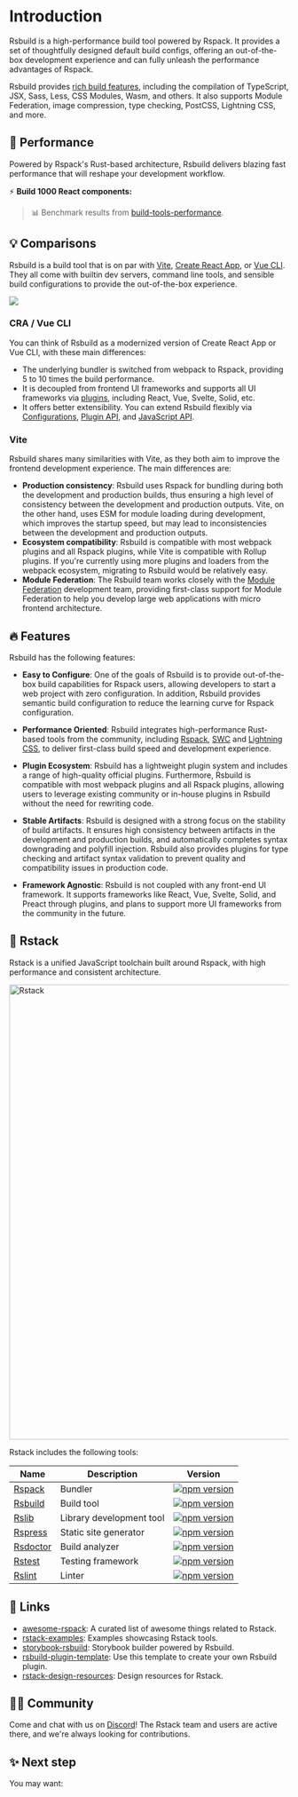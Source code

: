 # Introduction

Rsbuild is a high-performance build tool powered by Rspack. It provides a set of thoughtfully designed default build configs, offering an out-of-the-box development experience and can fully unleash the performance advantages of Rspack.

Rsbuild provides [rich build features](/guide/start/features), including the compilation of TypeScript, JSX, Sass, Less, CSS Modules, Wasm, and others. It also supports Module Federation, image compression, type checking, PostCSS, Lightning CSS, and more.

## 🚀 Performance

Powered by Rspack's Rust-based architecture, Rsbuild delivers blazing fast performance that will reshape your development workflow.

⚡️ **Build 1000 React components:**


<BenchmarkGraph />

> 📊 Benchmark results from [build-tools-performance](https://github.com/rspack-contrib/build-tools-performance).

## 💡 Comparisons

Rsbuild is a build tool that is on par with [Vite](https://vitejs.dev/), [Create React App](https://github.com/facebook/create-react-app), or [Vue CLI](https://github.com/vuejs/vue-cli). They all come with builtin dev servers, command line tools, and sensible build configurations to provide the out-of-the-box experience.

![](https://assets.rspack.rs/rsbuild/assets/rsbuild-1-0-build-tools.png)

### CRA / Vue CLI

You can think of Rsbuild as a modernized version of Create React App or Vue CLI, with these main differences:

- The underlying bundler is switched from webpack to Rspack, providing 5 to 10 times the build performance.
- It is decoupled from frontend UI frameworks and supports all UI frameworks via [plugins](/plugins/list/index), including React, Vue, Svelte, Solid, etc.
- It offers better extensibility. You can extend Rsbuild flexibly via [Configurations](/config/index), [Plugin API](/plugins/dev/index), and [JavaScript API](/api/start/index).

### Vite

Rsbuild shares many similarities with Vite, as they both aim to improve the frontend development experience. The main differences are:

- **Production consistency**: Rsbuild uses Rspack for bundling during both the development and production builds, thus ensuring a high level of consistency between the development and production outputs. Vite, on the other hand, uses ESM for module loading during development, which improves the startup speed, but may lead to inconsistencies between the development and production outputs.
- **Ecosystem compatibility**: Rsbuild is compatible with most webpack plugins and all Rspack plugins, while Vite is compatible with Rollup plugins. If you're currently using more plugins and loaders from the webpack ecosystem, migrating to Rsbuild would be relatively easy.
- **Module Federation**: The Rsbuild team works closely with the [Module Federation](/guide/advanced/module-federation) development team, providing first-class support for Module Federation to help you develop large web applications with micro frontend architecture.

## 🔥 Features

Rsbuild has the following features:

- **Easy to Configure**: One of the goals of Rsbuild is to provide out-of-the-box build capabilities for Rspack users, allowing developers to start a web project with zero configuration. In addition, Rsbuild provides semantic build configuration to reduce the learning curve for Rspack configuration.

- **Performance Oriented**: Rsbuild integrates high-performance Rust-based tools from the community, including [Rspack](https://rspack.rs), [SWC](https://swc.rs/) and [Lightning CSS](https://lightningcss.dev/), to deliver first-class build speed and development experience.

- **Plugin Ecosystem**: Rsbuild has a lightweight plugin system and includes a range of high-quality official plugins. Furthermore, Rsbuild is compatible with most webpack plugins and all Rspack plugins, allowing users to leverage existing community or in-house plugins in Rsbuild without the need for rewriting code.

- **Stable Artifacts**: Rsbuild is designed with a strong focus on the stability of build artifacts. It ensures high consistency between artifacts in the development and production builds, and automatically completes syntax downgrading and polyfill injection. Rsbuild also provides plugins for type checking and artifact syntax validation to prevent quality and compatibility issues in production code.

- **Framework Agnostic**: Rsbuild is not coupled with any front-end UI framework. It supports frameworks like React, Vue, Svelte, Solid, and Preact through plugins, and plans to support more UI frameworks from the community in the future.

## 🦀 Rstack

Rstack is a unified JavaScript toolchain built around Rspack, with high performance and consistent architecture.

<img
  src="https://assets.rspack.rs/rstack/rstack-overview.png"
  alt="Rstack"
  width="820"
/>

Rstack includes the following tools:

| Name                                                  | Description              | Version                                                                                                                                                                          |
| ----------------------------------------------------- | ------------------------ | -------------------------------------------------------------------------------------------------------------------------------------------------------------------------------- |
| [Rspack](https://github.com/web-infra-dev/rspack)     | Bundler                  | <a href="https://npmjs.com/package/@rspack/core"><img src="https://img.shields.io/npm/v/@rspack/core?style=flat-square&colorA=564341&colorB=EDED91" alt="npm version" /></a>     |
| [Rsbuild](https://github.com/web-infra-dev/rsbuild)   | Build tool               | <a href="https://npmjs.com/package/@rsbuild/core"><img src="https://img.shields.io/npm/v/@rsbuild/core?style=flat-square&colorA=564341&colorB=EDED91" alt="npm version" /></a>   |
| [Rslib](https://github.com/web-infra-dev/rslib)       | Library development tool | <a href="https://npmjs.com/package/@rslib/core"><img src="https://img.shields.io/npm/v/@rslib/core?style=flat-square&colorA=564341&colorB=EDED91" alt="npm version" /></a>       |
| [Rspress](https://github.com/web-infra-dev/rspress)   | Static site generator    | <a href="https://npmjs.com/package/@rspress/core"><img src="https://img.shields.io/npm/v/@rspress/core?style=flat-square&colorA=564341&colorB=EDED91" alt="npm version" /></a>   |
| [Rsdoctor](https://github.com/web-infra-dev/rsdoctor) | Build analyzer           | <a href="https://npmjs.com/package/@rsdoctor/core"><img src="https://img.shields.io/npm/v/@rsdoctor/core?style=flat-square&colorA=564341&colorB=EDED91" alt="npm version" /></a> |
| [Rstest](https://github.com/web-infra-dev/rstest)     | Testing framework        | <a href="https://npmjs.com/package/@rstest/core"><img src="https://img.shields.io/npm/v/@rstest/core?style=flat-square&colorA=564341&colorB=EDED91" alt="npm version" /></a>     |
| [Rslint](https://github.com/web-infra-dev/rslint)     | Linter                   | <a href="https://npmjs.com/package/@rslint/core"><img src="https://img.shields.io/npm/v/@rslint/core?style=flat-square&colorA=564341&colorB=EDED91" alt="npm version" /></a>     |

## 🔗 Links

- [awesome-rspack](https://github.com/web-infra-dev/awesome-rspack): A curated list of awesome things related to Rstack.
- [rstack-examples](https://github.com/rspack-contrib/rstack-examples): Examples showcasing Rstack tools.
- [storybook-rsbuild](https://github.com/rspack-contrib/storybook-rsbuild): Storybook builder powered by Rsbuild.
- [rsbuild-plugin-template](https://github.com/rspack-contrib/rsbuild-plugin-template): Use this template to create your own Rsbuild plugin.
- [rstack-design-resources](https://github.com/rspack-contrib/rstack-design-resources): Design resources for Rstack.

## 🧑‍💻 Community

Come and chat with us on [Discord](https://discord.gg/XsaKEEk4mW)! The Rstack team and users are active there, and we're always looking for contributions.

## ✨ Next step

You may want:


<NextSteps>
  <Step
    href="/guide/start/quick-start"
    title="Quick start"
    description="Learn how to use Rsbuild"
  />
  <Step
    href="/guide/start/features"
    title="All features"
    description="Learn all features of Rsbuild"
  />
  <Step
    href="https://github.com/web-infra-dev/rsbuild"
    title="Support Rsbuild"
    description="Support us with a star ⭐️"
  />
</NextSteps>
